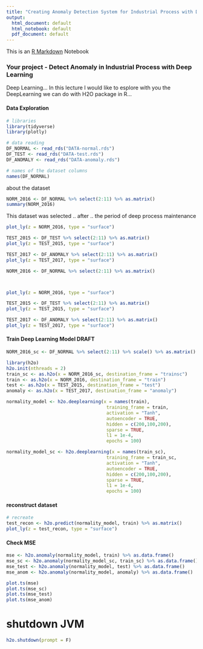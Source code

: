 ```yaml
---
title: "Creating Anomaly Detection System for Industrial Process with Deep Learning"
output:
  html_document: default
  html_notebook: default
  pdf_document: default
---
```


This is an [R Markdown](http://rmarkdown.rstudio.com) Notebook


### Your project - Detect Anomaly in Industrial Process with Deep Learning

Deep Learning... In this lecture I would like to esplore with you the DeepLearning we can do with H2O package in R...

#### Data Exploration

```r
# libraries
library(tidyverse)
library(plotly)

# data reading
DF_NORMAL <- read_rds("DATA-normal.rds")
DF_TEST <- read_rds("DATA-test.rds")
DF_ANOMALY <- read_rds("DATA-anomaly.rds")

# names of the dataset columns
names(DF_NORMAL)
```

about the dataset

```r
NORM_2016 <- DF_NORMAL %>% select(2:11) %>% as.matrix() 
summary(NORM_2016)

```
This dataset was selected .. after .. the period of deep process maintenance

```r
plot_ly(z = NORM_2016, type = "surface")
```




```r




TEST_2015 <- DF_TEST %>% select(2:11) %>% as.matrix()
plot_ly(z = TEST_2015, type = "surface")

TEST_2017 <- DF_ANOMALY %>% select(2:11) %>% as.matrix()
plot_ly(z = TEST_2017, type = "surface")


```

```r
NORM_2016 <- DF_NORMAL %>% select(2:11) %>% as.matrix()



plot_ly(z = NORM_2016, type = "surface")

TEST_2015 <- DF_TEST %>% select(2:11) %>% as.matrix()
plot_ly(z = TEST_2015, type = "surface")

TEST_2017 <- DF_ANOMALY %>% select(2:11) %>% as.matrix()
plot_ly(z = TEST_2017, type = "surface")


```








#### Train Deep Learning Model DRAFT

```r
NORM_2016_sc <- DF_NORMAL %>% select(2:11) %>% scale() %>% as.matrix() 
```



```r
library(h2o)
h2o.init(nthreads = 2)
train_sc <- as.h2o(x = NORM_2016_sc, destination_frame = "trainsc")
train <- as.h2o(x = NORM_2016, destination_frame = "train")
test <- as.h2o(x = TEST_2015, destination_frame = "test")
anomaly <- as.h2o(x = TEST_2017, destination_frame = "anomaly")

normality_model <- h2o.deeplearning(x = names(train), 
                                     training_frame = train, 
                                     activation = "Tanh", 
                                     autoencoder = TRUE, 
                                     hidden = c(200,100,200), 
                                     sparse = TRUE,
                                     l1 = 1e-4, 
                                     epochs = 100)

normality_model_sc <- h2o.deeplearning(x = names(train_sc), 
                                     training_frame = train_sc, 
                                     activation = "Tanh", 
                                     autoencoder = TRUE, 
                                     hidden = c(200,100,200), 
                                     sparse = TRUE,
                                     l1 = 1e-4, 
                                     epochs = 100)

```

#### reconstruct dataset

```r
# recreate 
test_recon <- h2o.predict(normality_model, train) %>% as.matrix()
plot_ly(z = test_recon, type = "surface")
```

#### Check MSE


```r

mse <- h2o.anomaly(normality_model, train) %>% as.data.frame()
mse_sc <- h2o.anomaly(normality_model_sc, train_sc) %>% as.data.frame()
mse_test <- h2o.anomaly(normality_model, test) %>% as.data.frame()
mse_anom <- h2o.anomaly(normality_model, anomaly) %>% as.data.frame()

plot.ts(mse)
plot.ts(mse_sc)
plot.ts(mse_test)
plot.ts(mse_anom)


```

# shutdown JVM
```r
h2o.shutdown(prompt = F)
```

